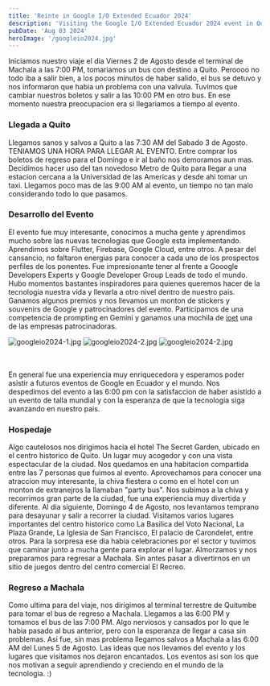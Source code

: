 ---
title: 'Reinte in Google I/O Extended Ecuador 2024'
description: 'Visiting the Google I/O Extended Ecuador 2024 event in Quito at Universidad de las Americas (UDLA).'
pubDate: 'Aug 03 2024'
heroImage: '/googleio2024.jpg'
---

Iniciamos nuestro viaje el dia Viernes 2 de Agosto desde el terminal de Machala a las 7:00 PM, tomariamos un bus con destino a Quito. Peroooo no todo iba a salir bien, a los pocos minutos de haber salido, el bus se detuvo y nos informaron que habia un problema con una valvula. Tuvimos que cambiar nuestros boletos y salir a las 10:00 PM en otro bus. En ese momento nuestra preocupacion era si llegariamos a tiempo al evento.

### Llegada a Quito

Llegamos sanos y salvos a Quito a las 7:30 AM del Sabado 3 de Agosto. TENIAMOS UNA HORA PARA LLEGAR AL EVENTO. Entre comprar los boletos de regreso para el Domingo e ir al baño nos demoramos aun mas.
Decidimos hacer uso del tan novedoso Metro de Quito para llegar a una estacion cercana a la Universidad de las Americas y desde ahi tomar un taxi. Llegamos poco mas de las 9:00 AM al evento, un tiempo no tan malo considerando todo lo que pasamos.

### Desarrollo del Evento

El evento fue muy interesante, conocimos a mucha gente y aprendimos mucho sobre las nuevas tecnologias que Google esta implementando. Aprendimos sobre Flutter, Firebase, Google Cloud, entre otros. A pesar del cansancio, no faltaron energias para conocer a cada uno de los prospectos perfiles de los ponentes.
Fue impresionante tener al frente a Gooogle Developers Experts y Google Developer Group Leads de todo el mundo. Hubo momentos bastantes inspiradores para quienes queremos hacer de la tecnologia nuestra vida y llevarla a otro nivel dentro de nuestro pais.
Ganamos algunos premios y nos llevamos un monton de stickers y souvenirs de Google y patrocinadores del evento. Participamos de una competencia de prompting en Gemini y ganamos una mochila de [ioet](https://www.ioet.com/) una de las empresas patrocinadoras.

<div class="flex justify-center items-center gap-4">
	<img src="/googleio2024-1.jpg" alt="googleio2024-1.jpg" class="shadow-2xl shadow-gray-800" style={{ width: '400px', height: 'auto' }} />
	<img src="/googleio2024-2.jpg" alt="googleio2024-2.jpg" class="shadow-2xl shadow-gray-800" style={{ width: '400px', height: 'auto' }} />
	<img src="/googleio2024-3.jpg" alt="googleio2024-2.jpg" class="shadow-2xl shadow-gray-800" style={{ width: '400px', height: 'auto' }} />
</div>

<br></br>
En general fue una experiencia muy enriquecedora y esperamos poder asistir a futuros eventos de Google en Ecuador y el mundo. Nos despedimos del evento a las 6:00 pm con la satisfaccion de haber asistido a un evento de talla mundial y con la esperanza de que la tecnologia siga avanzando en nuestro pais.

### Hospedaje
Algo cautelosos nos dirigimos hacia el hotel The Secret Garden, ubicado en el centro historico de Quito. Un lugar muy acogedor y con una vista espectacular de la ciudad. Nos quedamos en una habitacion compartida entre las 7 personas que fuimos al evento. Aprovechamos para conocer una atraccion muy interesante, la chiva fiestera o como en el hotel con un monton de extranejros la llamaban "party bus". Nos subimos a la chiva y recorrimos gran parte de la ciudad, fue una experiencia muy divertida y diferente.
Al dia siguiente, Domingo 4 de Agosto, nos levantamos temprano para desayunar y salir a recorrer la ciudad. Visitamos varios lugares importantes del centro historico como La Basilica del Voto Nacional, La Plaza Grande, La Iglesia de San Francisco, El palacio de Carondelet, entre otros. Para la sorpresa ese dia habia celebraciones por el sector y tuvimos que caminar junto a mucha gente para explorar el lugar. Almorzamos y nos preparamos para regresar a Machala.
Sin antes pasar a divertirnos en un sitio de juegos dentro del centro comercial El Recreo.

### Regreso a Machala
Como ultima para del viaje, nos dirigimos al terminal terrestre de Quitumbe para tomar el bus de regreso a Machala. Llegamos a las 6:00 PM y tomamos el bus de las 7:00 PM. Algo nerviosos y cansados por lo que le habia pasado al bus anterior, pero con la esperanza de llegar a casa sin problemas. Asi fue, sin mas problema llegamos salvos a Machala a las 6:00 AM del Lunes 5 de Agosto. Las ideas que nos llevamos del evento y los lugares que visitamos nos dejaron encantados. Los eventos asi son los que nos motivan a seguir aprendiendo y creciendo en el mundo de la tecnologia. :) 